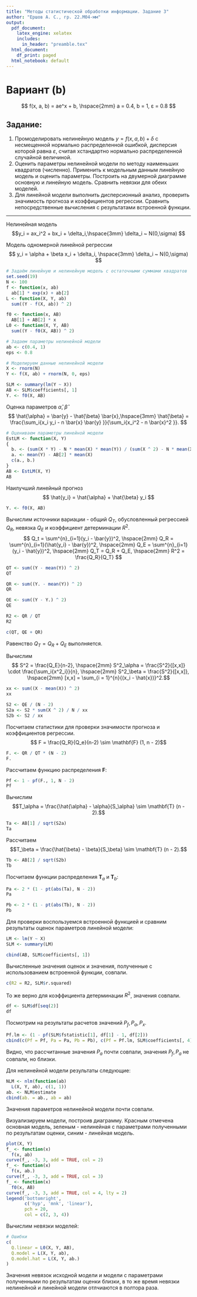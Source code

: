 ```yaml
---
title: "Методы статистической обработки информации. Задание 3"
author: "Ершов А. С., гр. 22.М04-мм"
output:
  pdf_document:
    latex_engine: xelatex
    includes:
      in_header: "preamble.tex"
  html_document:
    df_print: paged
  html_notebook: default
---
```


# Вариант (b)
$$ f(x, a, b) = ae^x + b, \hspace{2mm} a = 0.4, b = 1, ε = 0.8 $$

## Задание:

1. Промоделировать нелинейную модель $y=f(x,a,b)+δ$ с несмещенной нормально распределенной ошибкой, дисперсия которой равна $ε$, считая xстандартно нормально распределенной случайной величиной.
2. Оценить параметры нелинейной модели по методу наименьших квадратов (численно). Применить к модельным данным линейную модель и оценить параметры. Построить на двумерной диаграмме основную и линейную модель. Сравнить невязки для обеих моделей.
3. Для линейной модели выполнить дисперсионный анализ, проверить значимость прогноза и коэффициентов регрессии. Сравнить непосредственные вычисления с результатами встроенной функции.

---

Нелинейная модель $$y_i = ax_i^2 + bx_i + \delta_i,\hspace{3mm} \delta_i ~ N(0,\sigma) $$

Модель одномерной линейной регрессии $$ y_i = \alpha + \beta x_i + \delta_i, \hspace{3mm} \delta_i ~ N(0,\sigma) $$

```r
# Задаём линейную и нелинейную модель с остаточными суммами квадратов
set.seed(19)
N <- 100
f <- function(x, ab)
  ab[1] * exp(x) + ab[2]
L <- function(X, Y, ab)
  sum((Y - f(X, ab)) ^ 2)

f0 <- function(x, AB)
  AB[1] + AB[2] * x
L0 <- function(X, Y, AB)
  sum((Y - f0(X, AB)) ^ 2)

# Задаем параметры нелинейной модели
ab <- c(0.4, 1)
eps <- 0.8

# Моделируем данные нелинейной модели
X <- rnorm(N)
Y <- f(X, ab) + rnorm(N, 0, eps)

SLM <- summary(lm(Y ~ X))
AB <- SLM$coefficients[, 1]
Y. <- f0(X, AB)
```
Оценка параметров $\hat{\alpha}$, $\hat{\beta}$
$$ \hat{\alpha} = \bar{y} - \hat{\beta} \bar{x},\hspace{3mm} \hat{\beta} = \frac{\sum_i{x_i y_i - n \bar{x} \bar{y} }}{\sum_i{x_i^2 - n \bar{x}^2 }}. $$
```r
# Оцениваем параметры линейной модели
EstLM <- function(X, Y)
{
  b. <- (sum(X * Y) - N * mean(X) * mean(Y)) / (sum(X ^ 2) - N * mean(X) ^ 2)
  a. <- mean(Y) - AB[2] * mean(X)
  c(a., b.)
}
AB <- EstLM(X, Y)
AB
```
Наилучший линейный прогноз $$ \hat{y_i} = \hat{\alpha} + \hat{\beta} y_i $$
```r
Y. <- f0(X, AB)
```

Вычислим источники вариации - общий $Q_T$, обусловленный регрессией $Q_R$, невязка $Q_E$ и коэффициент детерминации $R^2$.
$$ Q_t = \sum^{n}_{i=1}(y_i - \bar{y})^2, \hspace{2mm} Q_R = \sum^{n}_{i=1}(\hat{y_i} - \bar{y})^2, \hspace{2mm} Q_E = \sum^{n}_{i=1}(y_i - \hat{y})^2, \hspace{2mm} Q_T = Q_R + Q_E, \hspace{2mm} R^2 = \frac{Q_R}{Q_T}  $$
```r
QT <- sum((Y - mean(Y)) ^ 2)
QT
```
```r
QR <- sum((Y. - mean(Y)) ^ 2)
QR
```
```r
QE <- sum((Y - Y.) ^ 2)
QE
```
```r
R2 <- QR / QT
R2
```
```r
c(QT, QE + QR)
```
Равенство $Q_T = Q_R + Q_E$ выполняется.

Вычислим 
$$ S^2 = \frac{Q_E}{n-2}, \hspace{2mm}
S^2_\alpha = \frac{S^2}{[x,x]} \cdot \frac{\sum_i{x^2_i}}{n}, \hspace{2mm}
S^2_\beta = \frac{S^2}{[x,x]}, \hspace{2mm}
[x,x] = \sum_{i = 1}^{n}{(x_i - \hat{x})}^2.$$
```r
xx <- sum((X - mean(X)) ^ 2)
xx
```
```r
S2 <- QE / (N - 2)
S2a <- S2 * sum(X ^ 2) / N / xx
S2b <- S2 / xx
```
Посчитаем статистики для проверки значимости прогноза и коэффициентов регрессии.
$$ F = \frac{Q_R}{Q_e}(n-2) \sim \mathbf{F} (1, n - 2)$$
```r
F. <- QR / QT * (N - 2)
F.
```
Рассчитаем функцию распределения $\mathbf{F}$:
```r
Pf <- 1 - pf(F., 1, N - 2)
Pf
```
Вычислим $$T_\alpha = \frac{\hat{\alpha} - \alpha}{S_\alpha} \sim \mathbf{T} (n - 2).$$
```r
Ta <- AB[1] / sqrt(S2a)
Ta
```
Рассчитаем $$T_\beta = \frac{\hat{\beta} - \beta}{S_\beta} \sim \mathbf{T} (n - 2).$$
```r
Tb <- AB[2] / sqrt(S2b)
Tb
```
Посчитаем функции распределения $\mathbf{T}_a$ и $\mathbf{T}_b$: 
```r
Pa <- 2 * (1 - pt(abs(Ta), N - 2))
Pa
```
```r
Pb <- 2 * (1 - pt(abs(Tb), N - 2))
Pb
```
Для проверки воспользуемся встроенной функцией и сравним результаты оценок параметров линейной модели:
```r
LM <- lm(Y ~ X)
SLM <- summary(LM)

cbind(AB, SLM$coefficients[, 1])
```
Вычисленные значения оценок и значения, полученные с использованием встроенной функции, совпали.
```r
c(R2 = R2, SLM$r.squared)
```
То же верно для коэффициента детерминации $R^2$, значения совпали.
```r
df <- SLM$df[seq(2)]
df
```
Посмотрим на результаты расчетов значений $P_f, P_a, P_x$.
```r
Pf.lm <- (1 - pf(SLM$fstatistic[1], df[1] - 1, df[2]))
cbind(c(Pf = Pf, Pa = Pa, Pb = Pb), c(Pf = Pf.lm, SLM$coefficients[, 4]))
```
Видно, что рассчитанные значения $P_a$ почти совпали, значения $P_f, P_a$ не совпали, но близки.

Для нелинейной модели результаты следующие:
```r
NLM <- nlm(function(ab)
  L(X, Y, ab), c(1, 1))
ab. <- NLM$estimate
cbind(ab. = ab., ab = ab)
```
Значения параметров нелинейной модели почти совпали.

Визуализируем модели, построив диаграмму. Красным отмечена основная модель, зеленым - нелинейная с параметрами полученными по результатам оценки, синим - линейная модель.

```r
plot(X, Y)
f_ <- function(x)
  f(x, ab)
curve(f_, -3, 3, add = TRUE, col = 2)
f_ <- function(x)
  f(x, ab.)
curve(f_, -3, 3, add = TRUE, col = 3)
f_ <- function(x)
  f0(x, AB)
curve(f_, -3, 3, add = TRUE, col = 4, lty = 2)
legend('bottomright',
       c('hyp', 'mnk', 'linear'),
       pch = 20,
       col = c(2, 3, 4))
```
Вычислим невязки моделей:
```r
# Ошибки
c(
  Q.linear = L0(X, Y, AB),
  Q.model = L(X, Y, ab),
  Q.model.hat = L(X, Y, ab.)
)
```
Значения невязок исходной модели и модели с параметрами полученными по результатам оценки близки, в то же время невязки нелинейной и линейной модели отлчиаются в полтора раза. 
